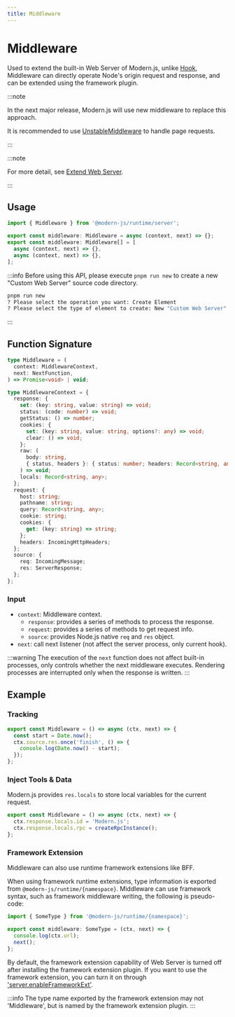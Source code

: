 ```yaml
---
title: Middleware
---
```


# Middleware

Used to extend the built-in Web Server of Modern.js, unlike [Hook](/apis/app/runtime/web-server/hook), Middleware can directly operate Node's origin request and response, and can be extended using the framework plugin.

:::note

In the next major release, Modern.js will use new middleware to replace this approach.

It is recommended to use [UnstableMiddleware](/apis/app/runtime/web-server/unstable_middleware) to handle page requests.

:::

:::note

For more detail, see [Extend Web Server](/guides/advanced-features/web-server).

:::

## Usage

```ts
import { Middleware } from '@modern-js/runtime/server';

export const middleware: Middleware = async (context, next) => {};
export const middleware: Middleware[] = [
  async (context, next) => {},
  async (context, next) => {},
];
```

:::info
Before using this API, please execute `pnpm run new` to create a new "Custom Web Server" source code directory.

```bash
pnpm run new
? Please select the operation you want: Create Element
? Please select the type of element to create: New "Custom Web Server" source code directory
```

:::

## Function Signature

```ts
type Middleware = (
  context: MiddlewareContext,
  next: NextFunction,
) => Promise<void> | void;

type MiddlewareContext = {
  response: {
    set: (key: string, value: string) => void;
    status: (code: number) => void;
    getStatus: () => number;
    cookies: {
      set: (key: string, value: string, options?: any) => void;
      clear: () => void;
    };
    raw: (
      body: string,
      { status, headers }: { status: number; headers: Record<string, any> },
    ) => void;
    locals: Record<string, any>;
  };
  request: {
    host: string;
    pathname: string;
    query: Record<string, any>;
    cookie: string;
    cookies: {
      get: (key: string) => string;
    };
    headers: IncomingHttpHeaders;
  };
  source: {
    req: IncomingMessage;
    res: ServerResponse;
  };
};
```

### Input

- `context`: Middleware context.
  - `response`: provides a series of methods to process the response.
  - `request`: provides a series of methods to get request info.
  - `source`: provides Node.js native `req` and `res` object.
- `next`: call next listener (not affect the server process, only current hook).

:::warning
The execution of the `next` function does not affect built-in processes, only controls whether the next middleware executes. Rendering processes are interrupted only when the response is written.
:::

## Example

### Tracking

```ts
export const Middleware = () => async (ctx, next) => {
  const start = Date.now();
  ctx.source.res.once('finish', () => {
    console.log(Date.now() - start);
  });
};
```

### Inject Tools & Data

Modern.js provides `res.locals` to store local variables for the current request.

```ts
export const Middleware = () => async (ctx, next) => {
  ctx.response.locals.id = 'Modern.js';
  ctx.response.locals.rpc = createRpcInstance();
};
```

### Framework Extension

Middleware can also use runtime framework extensions like BFF.

When using framework runtime extensions, type information is exported from `@modern-js/runtime/{namespace}`. Middleware can use framework syntax, such as framework middleware writing, the following is pseudo-code:

```ts
import { SomeType } from '@modern-js/runtime/{namespace}';

export const middleware: SomeType = (ctx, next) => {
  console.log(ctx.url);
  next();
};
```

By default, the framework extension capability of Web Server is turned off after installing the framework extension plugin. If you want to use the framework extension, you can turn it on through ['server.enableFrameworkExt'](/configure/app/server/enable-framework-ext.html).

:::info
The type name exported by the framework extension may not 'Middleware', but is named by the framework extension plugin.
:::
